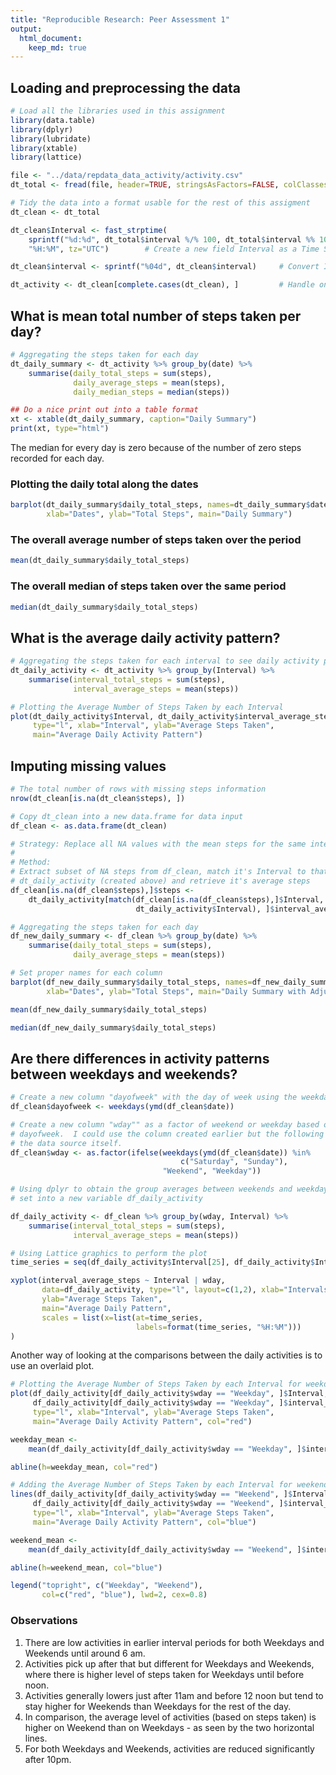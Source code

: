 ```yaml
---
title: "Reproducible Research: Peer Assessment 1"
output: 
  html_document:
    keep_md: true
---
```


## Loading and preprocessing the data

```r
# Load all the libraries used in this assignment
library(data.table)
library(dplyr)
library(lubridate)
library(xtable)
library(lattice)

file <- "../data/repdata_data_activity/activity.csv"
dt_total <- fread(file, header=TRUE, stringsAsFactors=FALSE, colClasses=c("integer","character","integer"))

# Tidy the data into a format usable for the rest of this assigment
dt_clean <- dt_total

dt_clean$Interval <- fast_strptime(
    sprintf("%d:%d", dt_total$interval %/% 100, dt_total$interval %% 100), 
    "%H:%M", tz="UTC")        # Create a new field Interval as a Time Series

dt_clean$interval <- sprintf("%04d", dt_clean$interval)     # Convert Interval into HHMM format

dt_activity <- dt_clean[complete.cases(dt_clean), ]         # Handle only complete cases

```

## What is mean total number of steps taken per day?
```r

# Aggregating the steps taken for each day
dt_daily_summary <- dt_activity %>% group_by(date) %>% 
    summarise(daily_total_steps = sum(steps), 
              daily_average_steps = mean(steps),
              daily_median_steps = median(steps))

```
```r
## Do a nice print out into a table format
xt <- xtable(dt_daily_summary, caption="Daily Summary")
print(xt, type="html")

```
The median for every day is zero because of the number of zero steps recorded for each day.  


### Plotting the daily total along the dates
```r

barplot(dt_daily_summary$daily_total_steps, names=dt_daily_summary$date, 
        xlab="Dates", ylab="Total Steps", main="Daily Summary")

```

### The overall average number of steps taken over the period
```r

mean(dt_daily_summary$daily_total_steps)

```

### The overall median of steps taken over the same period
```r

median(dt_daily_summary$daily_total_steps)

```

## What is the average daily activity pattern?
```r

# Aggregating the steps taken for each interval to see daily activity patterns
dt_daily_activity <- dt_activity %>% group_by(Interval) %>% 
    summarise(interval_total_steps = sum(steps), 
              interval_average_steps = mean(steps))

# Plotting the Average Number of Steps Taken by each Interval
plot(dt_daily_activity$Interval, dt_daily_activity$interval_average_steps,
     type="l", xlab="Interval", ylab="Average Steps Taken", 
     main="Average Daily Activity Pattern")

```

## Imputing missing values

```r

# The total number of rows with missing steps information
nrow(dt_clean[is.na(dt_clean$steps), ])

# Copy dt_clean into a new data.frame for data input
df_clean <- as.data.frame(dt_clean)

# Strategy: Replace all NA values with the mean steps for the same interval
# 
# Method:
# Extract subset of NA steps from df_clean, match it's Interval to that of
# dt_daily_activity (created above) and retrieve it's average steps
df_clean[is.na(df_clean$steps),]$steps <-
    dt_daily_activity[match(df_clean[is.na(df_clean$steps),]$Interval,
                            dt_daily_activity$Interval), ]$interval_average_steps

# Aggregating the steps taken for each day
df_new_daily_summary <- df_clean %>% group_by(date) %>% 
    summarise(daily_total_steps = sum(steps),
              daily_average_steps = mean(steps))

# Set proper names for each column
barplot(df_new_daily_summary$daily_total_steps, names=df_new_daily_summary$date, 
        xlab="Dates", ylab="Total Steps", main="Daily Summary with Adjustments")

mean(df_new_daily_summary$daily_total_steps)

median(df_new_daily_summary$daily_total_steps)

```
## Are there differences in activity patterns between weekdays and weekends?

``` r

# Create a new column "dayofweek" with the day of week using the weekdays() function
df_clean$dayofweek <- weekdays(ymd(df_clean$date))

# Create a new column "wday"" as a factor of weekend or weekday based on the 
# dayofweek.  I could use the column created earlier but the following uses
# the data source itself.
df_clean$wday <- as.factor(ifelse(weekdays(ymd(df_clean$date)) %in% 
                                      c("Saturday", "Sunday"), 
                                  "Weekend", "Weekday"))

# Using dplyr to obtain the group averages between weekends and weekdays and place the
# set into a new variable df_daily_activity

df_daily_activity <- df_clean %>% group_by(wday, Interval) %>% 
    summarise(interval_total_steps = sum(steps), 
              interval_average_steps = mean(steps))

# Using Lattice graphics to perform the plot
time_series = seq(df_daily_activity$Interval[25], df_daily_activity$Interval[288], by = "5 hours")

xyplot(interval_average_steps ~ Interval | wday, 
       data=df_daily_activity, type="l", layout=c(1,2), xlab="Intervals", 
       ylab="Average Steps Taken",
       main="Average Daily Pattern",
       scales = list(x=list(at=time_series, 
                            labels=format(time_series, "%H:%M")))
)

```

Another way of looking at the comparisons between the daily activities is to use an overlaid plot.

```r

# Plotting the Average Number of Steps Taken by each Interval for weekdays
plot(df_daily_activity[df_daily_activity$wday == "Weekday", ]$Interval, 
     df_daily_activity[df_daily_activity$wday == "Weekday", ]$interval_average_steps,
     type="l", xlab="Interval", ylab="Average Steps Taken", 
     main="Average Daily Activity Pattern", col="red")

weekday_mean <- 
    mean(df_daily_activity[df_daily_activity$wday == "Weekday", ]$interval_average_steps)

abline(h=weekday_mean, col="red")

# Adding the Average Number of Steps Taken by each Interval for weekends
lines(df_daily_activity[df_daily_activity$wday == "Weekend", ]$Interval, 
     df_daily_activity[df_daily_activity$wday == "Weekend", ]$interval_average_steps,
     type="l", xlab="Interval", ylab="Average Steps Taken", 
     main="Average Daily Activity Pattern", col="blue")

weekend_mean <- 
    mean(df_daily_activity[df_daily_activity$wday == "Weekend", ]$interval_average_steps)

abline(h=weekend_mean, col="blue")

legend("topright", c("Weekday", "Weekend"), 
       col=c("red", "blue"), lwd=2, cex=0.8)

```
  
### Observations
1.  There are low activities in earlier interval periods for both Weekdays and Weekends until around 6 am.  
2.  Activities pick up after that but different for Weekdays and Weekends, where there is higher level of steps taken for Weekdays until before noon.  
3.  Activities generally lowers just after 11am and before 12 noon but tend to stay higher for Weekends than Weekdays for the rest of the day.  
4.  In comparison, the average level of activities (based on steps taken) is higher on Weekend than on Weekdays - as seen by the two horizontal lines.
5.  For both Weekdays and Weekends, activities are reduced significantly after 10pm.  
